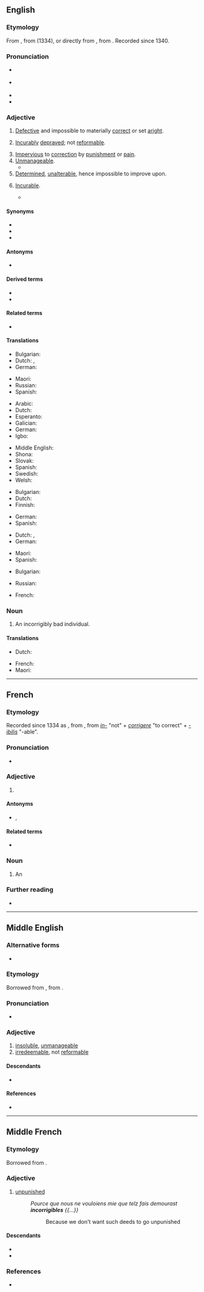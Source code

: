 ==English==
{{was wotd|2016|April|10}}

===Etymology===
From {{inh|en|enm|incorrigible}}, from {{der|en|frm|incorrigible}} (1334), or directly from {{der|en|la|incorrigibilis||not to be corrected}}, from {{compound|la|in-|t1=not|corrigō|alt2=corrigere|t2=to [[correct]]|-ibilis|t3=[[-able]]|nocat=1}}. Recorded since 1340.

===Pronunciation===
* {{a|RP}} {{IPA|en|/ɪnˈkɒɹɪdʒəb(ə)l/|/ɪnˈkɒɹɪdʒɪb(ə)l/}}
* {{a|GA}} {{IPA|en|/ɪnˈkɔɹɪdʒəb(ə)l/|/ɪnˈkɔɹədʒəb(ə)l/}}
* {{audio|en|en-au-incorrigible.ogg|Audio (AU)}}
* {{hyphenation|en|in|cor|ri|gi|ble}}

===Adjective===
{{en-adj|-}}

# [[defective|Defective]] and impossible to materially [[correct]] or set [[aright]].
#: {{ux|en|The construction flaw is '''incorrigible'''; any attempt to amend it would cause a complete collapse.}}
# [[incurable|Incurably]] [[depraved]]; not [[reformable]].
#: {{ux|en|His dark soul was too '''incorrigible''' to repent, even at his execution.}}
# [[impervious|Impervious]] to [[correction]] by [[punishment]] or [[pain]].
# [[unmanageable|Unmanageable]].
#* {{quote-journal|en|author=Michael White|authorlink=Michael White (journalist)|title=Breaking up is hard to do, even at the Treasury|work={{w|The Guardian}}|city=London|url=http://www.guardian.co.uk/commentisfree/2006/dec/07/politics.economy|date=7 December 2006|passage=Gordon Brown may have his grumpy, Granita moments, but as a strategist he is an '''incorrigible''' optimist.}}
# [[determined|Determined]], [[unalterable]], hence impossible to improve upon.
#: {{ux|en|The laws of nature and mathematics are '''incorrigible'''.}}
# {{lb|en|archaic}} [[incurable|Incurable]].
#* {{quote-journal|en|journal=[[w:British Journal of Psychiatry|The British Journal of Psychiatry]]|year=1859|volume=6|page=312|passage=It may appear as an epidemic, as a hereditary complaint, or as an obstinate and '''incorrigible''' disease again and again recurring.}}

====Synonyms====
{{checksense|en}}
* {{l|en|irredeemable}}
* {{l|en|irreparable}}
* {{l|en|uncorrectable}}

====Antonyms====
* {{l|en|corrigible}}

====Derived terms====
* {{l|en|incorrigibility}}
* {{l|en|incorrigibly}}

====Related terms====
* {{l|en|incorrect}}

====Translations====
{{trans-top|defective and materially impossible to correct or set aright}}
* Bulgarian: {{t+|bg|непоправим}}
* Dutch: {{t|nl|onverbeterbaar}}, {{t+|nl|onherstelbaar}}
* German: {{t|de|unverbesserbar}}
{{trans-mid}}
* Maori: {{t|mi|ngākau totoa }}
* Russian: {{t+|ru|неисправи́мый}}
* Spanish: {{t+|es|incorregible}}
{{trans-bottom}}

{{trans-top|incurably depraved}}
* Arabic: {{t|ar|عَنِيد}}
* Dutch: {{t+|nl|onverbeterlijk}}
* Esperanto: {{t|eo|nekorektebla}}
* Galician: {{t+|gl|incorrixible}}
* German: {{t+|de|unverbesserlich}}
* Igbo: {{t|ig|mmekwata}}
{{trans-mid}}
* Middle English: {{t|enm|incorrigible}}
* Shona: {{t|sn|kuchinja}}
* Slovak: {{t|sk|nenapraviteľný}}
* Spanish: {{t|es|empecatado}}
* Swedish: {{t|sv|oförbätterlig}}
* Welsh: {{t|cy|anniwygiadwy}}
{{trans-bottom}}

{{trans-top|impervious to correction by punishment or pain}}
* Bulgarian: {{t+|bg|непоправим}}
* Dutch: {{t+|nl|onverbeterlijk}}
* Finnish: {{t+|fi|auttamaton}}
{{trans-mid}}
* German: {{t+|de|unverbesserlich}}
* Spanish: {{t+|es|incorregible}}
{{trans-bottom}}

{{trans-see|unmanageable}}

{{trans-top|determined, unalterable}}
* Dutch: {{t|nl|onverbeterbaar}}, {{t+|nl|onveranderlijk}}
* German: {{t+|de|unverbesserlich}}
{{trans-mid}}
* Maori: {{t|mi|ngākau totoa}}
* Spanish: {{t+|es|incorregible}}
{{trans-bottom}}

{{trans-top|incurable}}
* Bulgarian: {{t+|bg|неизлечим}}
{{trans-mid}}
* Russian: {{t+|ru|неизлечи́мый}}
{{trans-bottom}}

{{checktrans-top}}
* French: {{t+check|fr|incorrigible}}
{{trans-mid}}
{{trans-bottom}}

===Noun===
{{en-noun}}

# An incorrigibly bad individual.
#: {{ux|en|The '''incorrigibles''' in the prison population are either lifers or habitual reoffenders.}}

====Translations====
{{trans-top|an incorrigibly bad individual}}
* Dutch: {{t+|nl|onverbeterlijke|m}}
{{trans-mid}}
* French: {{t+|fr|incorrigible|m|f}}
* Maori: {{t|mi|ngākau totoa }}
{{trans-bottom}}

----

==French==

===Etymology===
Recorded since 1334 as {{inh|fr|frm|incorrigible}}, from {{der|fr|la|incorrigibilis||not to be corrected}}, from ''[[in-]]'' "not" + ''[[corrigere]]'' "to correct" + ''[[-ibilis]]'' "-able".

===Pronunciation===
* {{fr-IPA}}

===Adjective===
{{fr-adj}}

# {{l|en|incorrigible}}

====Antonyms====
* {{l|fr|corrigible}}, {{l|fr|corrigeable}}

====Related terms====
* {{l|fr|corriger}}

===Noun===
{{fr-noun|m}}

# An {{l|en|incorrigible}}

===Further reading===
* {{R:TLFi}}

----

==Middle English==

===Alternative forms===
* {{alter|enm|incorigeble|incorrigibil|incorygibile|incorigibyll}}

===Etymology===
Borrowed from {{bor|enm|frm|incorrigible}}, from {{der|enm|la|incorrigibilis}}.

===Pronunciation===
* {{IPA|enm|/inˌkɔriˈdʒiːbəl/|/inˈkɔridʒibəl/}}

===Adjective===
{{enm-adj}} {{tlb|enm|Late ME}}

# [[insoluble]], [[unmanageable]]
# [[irredeemable]], not [[reformable]]

====Descendants====
* {{desc|en|incorrigible}}

====References====
* {{R:MED Online|entry=incorriǧī̆ble|pos=adj|id=MED22423}}

----

==Middle French==

===Etymology===
Borrowed from {{bor|fro|la|incorrigibilis}}.

===Adjective===
{{frm-adj|mf}}

# [[unpunished]]
#: ''Pource que nous ne vouloiens mie que telz fais demourast '''incorrigibles''' {{...}}''
#:: Because we don't want such deeds to go unpunished

====Descendants====
* {{desctree|enm|incorrigible|bor=1}}
* {{desc|fr|incorrigible}}

===References===
* {{R:Godefroy}}